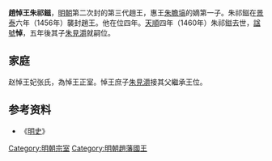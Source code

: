 '''趙悼王朱祁鎡'''{{BD|1430年||1460年|catIdx=Z}}，[[明朝|明朝]]第二次封的第三代趙王，惠王[[朱瞻塙|朱瞻塙]]的嫡第一子。朱祁鎡在[[景泰|景泰]]六年（1456年）襲封趙王。他在位四年。[[天顺_(明朝)|天順]]四年（1460年）朱祁鎡去世，[[諡號|諡號]]'''悼'''，五年後其子[[朱見灂|朱見灂]]就嗣位。

==家庭==
赵悼王妃张氏，為悼王正室。悼王庶子[[朱見灂|朱見灂]]接其父繼承王位。

{{s-start}}
{{s-off|[[明朝藩王列表|大明封国国王]]}}
{{s-bef|before=父惠王[[朱瞻塙|朱瞻塙]]}}
{{s-ttl|title=[[明朝藩王列表_(趙王系)|明趙國國王]]|years=1456年－1460年}}
{{s-after|子靖王[[朱見灂|朱見灂]]}}
{{end}}

==参考资料==
*《[[明史|明史]]》

[[Category:明朝宗室|Category:明朝宗室]]
[[Category:明朝趙藩國王|Category:明朝趙藩國王]]